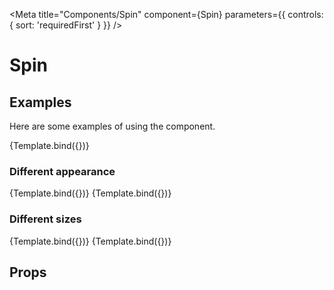 


<Meta
  title="Components/Spin"
  component={Spin}
  parameters={{ controls: { sort: 'requiredFirst' } }}
/>

# Spin

## Examples

Here are some examples of using the component.

<Canvas>
  <Story name="0_0" args={{}}>
    {Template.bind({})}
  </Story>
</Canvas>

### Different appearance

<Canvas>
  <Story name="Appearance_White" args={{ appearance: 'white' }}>
    {Template.bind({})}
  </Story>
  <Story name="Appearance_Primary" args={{ appearance: 'primary' }}>
    {Template.bind({})}
  </Story>
</Canvas>

### Different sizes

<Canvas>
  <Story name="Size_S" args={{ size: 's' }}>
    {Template.bind({})}
  </Story>
  <Story name="Size_M" args={{ size: 'm' }}>
    {Template.bind({})}
  </Story>
</Canvas>

## Props

<ArgsTable component={Spin} />
